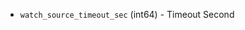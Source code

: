 <!-- Code generated from the comments of the WatchSourceConfig struct in builder/vsphere/supervisor/step_watch_source.go; DO NOT EDIT MANUALLY -->

- `watch_source_timeout_sec` (int64) - Timeout Second

<!-- End of code generated from the comments of the WatchSourceConfig struct in builder/vsphere/supervisor/step_watch_source.go; -->
